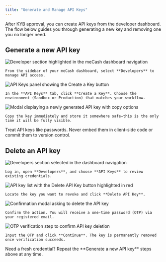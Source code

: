 ```yaml
---
title: "Generate and Manage API Keys"
---
```


After KYB approval, you can create API keys from the developer dashboard. The flow below guides you through generating a new key and removing one you no longer need.

## Generate a new API key

<AccordionGroup>
  <Accordion icon="compass-drafting" title="1. Open the Developers section">
    <Frame>
      <img
        src="public/images/Screenshot100106.png"
        alt="Developer section highlighted in the meCash dashboard navigation"
        style={{ borderRadius: '0.75rem' }}
      />
    </Frame>

    From the sidebar of your meCash dashboard, select **Developers** to manage API access.
  </Accordion>

  <Accordion icon="key" title="2. Create a sandbox API key">
    <Frame>
      <img
        src="public/images/api-key-1.png"
        alt="API Keys panel showing the Create a Key button"
        style={{ borderRadius: '0.75rem' }}
      />
    </Frame>

    In the **API Keys** tab, click **Create a Key**. Choose the environment (Sandbox or Production) that matches your workflow.
  </Accordion>

  <Accordion icon="copy" title="3. Copy and secure the generated key">
    <Frame>
      <img
        src="public/images/Screenshot084315.png"
        alt="Modal displaying a newly generated API key with copy options"
        style={{ borderRadius: '0.75rem' }}
      />
    </Frame>

    Copy the key immediately and store it somewhere safe—this is the only time it will be fully visible.
  </Accordion>
</AccordionGroup>

<Warning>
  Treat API keys like passwords. Never embed them in client-side code or commit them to version control.
</Warning>

## Delete an API key

<AccordionGroup>
  <Accordion icon="list-check" title="1. Navigate to API Keys">
    <Frame>
      <img
        src="public/images/Screenshot100106.png"
        alt="Developers section selected in the dashboard navigation"
        style={{ borderRadius: '0.75rem' }}
      />
    </Frame>

    Log in, open **Developers**, and choose **API Keys** to review existing credentials.
  </Accordion>

  <Accordion icon="trash" title="2. Select the key to remove">
    <Frame>
      <img
        src="public/images/Screenshot091543.png"
        alt="API key list with the Delete API Key button highlighted in red"
        style={{ borderRadius: '0.75rem' }}
      />
    </Frame>

    Locate the key you want to revoke and click **Delete API Key**.
  </Accordion>

  <Accordion icon="shield-halved" title="3. Confirm deletion with OTP">
    <Frame>
      <img
        src="public/images/Screenshot091600.png"
        alt="Confirmation modal asking to delete the API key"
        style={{ borderRadius: '0.75rem' }}
      />
    </Frame>

    Confirm the action. You will receive a one-time password (OTP) via your registered email.
  </Accordion>

  <Accordion icon="lock-open" title="4. Enter OTP to finalize">
    <Frame>
      <img
        src="public/images/Screenshot091611.png"
        alt="OTP verification step to confirm API key deletion"
        style={{ borderRadius: '0.75rem' }}
      />
    </Frame>

    Input the OTP and click **Continue**. The key is permanently removed once verification succeeds.
  </Accordion>
</AccordionGroup>

<Note>
  Need a fresh credential? Repeat the **Generate a new API key** steps above at any time.
</Note>
